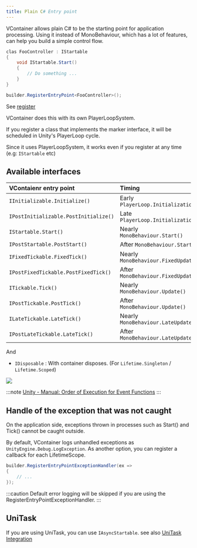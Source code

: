 ```yaml
---
title: Plain C# Entry point
---
```


VContainer allows plain C# to be the starting point for application processing.
Using it instead of MonoBehaviour, which has a lot of features, can help you build a simple control flow.

```csharp
clas FooController : IStartable
{
    void IStartable.Start()
    {
        // Do something ...
    }
}
```

```csharp
builder.RegisterEntryPoint<FooController>();
```

See [register](../registering/register-type#register-lifecycle-marker-interfaces)

VContainer does this with its own PlayerLoopSystem.

If you register a class that implements the marker interface, it will be scheduled in Unity's PlayerLoop cycle.

Since it uses PlayerLoopSystem, it works even if you register at any time (e.g: `IStartable` etc)


## Available interfaces

| VContaienr entry point                | Timing |
|:--------------------------------------|:----------------------------------|
| `IInitializable.Initialize()`         | Early `PlayerLoop.Initialization` |
| `IPostInitializable.PostInitialize()` | Late `PlayerLoop.Initialization`  |
| `IStartable.Start()`                  | Nearly `MonoBehaviour.Start()`    |
| `IPostStartable.PostStart()`          | After `MonoBehaviour.Start()`     |
| `IFixedTickable.FixedTick()`          | Nearly `MonoBehaviour.FixedUpdate()` |
| `IPostFixedTickable.PostFixedTick()`  | After `MonoBehaviour.FixedUpdate()` |
| `ITickable.Tick()`                    | Nearly `MonoBehaviour.Update()` |
| `IPostTickable.PostTick()`            | After `MonoBehaviour.Update()` |
| `ILateTickable.LateTick()`            | Nearly `MonoBehaviour.LateUpdate()` |
| `IPostLateTickable.LateTick()`        | After `MonoBehaviour.LateUpdate()` |

And

- `IDisposable` : With container disposes. (For `Lifetime.Singleton` / `Lifetime.Scoped`)

![](./assets/lifecycle_diagram.png)

:::note
[Unity - Manual: Order of Execution for Event Functions](https://docs.unity3d.com/Manual/ExecutionOrder.html)
:::

## Handle of the exception that was not caught

On the application side, exceptions thrown in processes such as Start() and Tick() cannot be caught outside.

By default, VContainer logs unhandled exceptions as `UnityEngine.Debug.LogException`.
As another option, you can register a callback for each LifetimeScope.

```csharp
builder.RegisterEntryPointExceptionHandler(ex =>
{
    // ...
});
```

:::caution
Default error logging will be skipped if you are using the RegisterEntryPointExceptionHandler.
:::

## UniTask

If you are using UniTask, you can use `IAsyncStartable`. see also [UniTask Integration](../integrations/unitask)